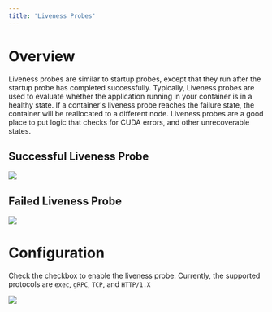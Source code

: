 ```yaml
---
title: 'Liveness Probes'
---
```


# Overview

Liveness probes are similar to startup probes, except that they run after the startup probe has completed successfully.
Typically, Liveness probes are used to evaluate whether the application running in your container is in a healthy state.
If a container's liveness probe reaches the failure state, the container will be reallocated to a different node.
Liveness probes are a good place to put logic that checks for CUDA errors, and other unrecoverable states.

## Successful Liveness Probe

<img src="/products/sce/container-groups/health-probes/images/liveness-success.png" />

## Failed Liveness Probe

<img src="/products/sce/container-groups/health-probes/images/liveness-failure.png" />

# Configuration

Check the checkbox to enable the liveness probe. Currently, the supported protocols are `exec`, `gRPC`, `TCP`, and
`HTTP/1.X`

<img src="/products/sce/container-groups/health-probes/images/liveness-tcp-config.png" />
